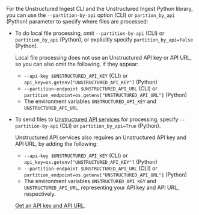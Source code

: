 For the Unstructured Ingest CLI and the Unstructured Ingest Python library, you can use the `--partition-by-api` option (CLI) or `parition_by_api` (Python) parameter to specify where files are processed:

- To do local file processing, omit `--partition-by-api` (CLI) or `partition_by_api` (Python), or explicitly specify `partition_by_api=False` (Python).

  Local file processing does not use an Unstructured API key or API URL, so you can also omit the following, if they appear:

  - `--api-key $UNSTRUCTURED_API_KEY` (CLI) or `api_key=os.getenv["UNSTRUCTURED_API_KEY"]` (Python)
  - `--partition-endpoint $UNSTRUCTURED_API_URL` (CLI) or `partition_endpoint=os.getenv["UNSTRUCTURED_API_URL"]` (Python)
  - The environment variables `UNSTRUCTURED_API_KEY` and `UNSTRUCTURED_API_URL`

- To send files to [Unstructured API services](/api-reference/api-services/overview) for processing, specify `--partition-by-api` (CLI) or `partition_by_api=True` (Python). 

  Unstructured API services also requires an Unstructured API key and API URL, by adding the following:

  - `--api-key $UNSTRUCTURED_API_KEY` (CLI) or `api_key=os.getenv["UNSTRUCTURED_API_KEY"]` (Python)
  - `--partition-endpoint $UNSTRUCTURED_API_URL` (CLI) or `partition_endpoint=os.getenv["UNSTRUCTURED_API_URL"]` (Python)
  - The environment variables `UNSTRUCTURED_API_KEY` and `UNSTRUCTURED_API_URL`, representing your API key and API URL, respectively.

  [Get an API key and API URL](/api-reference/api-services/saas-api-development-guide#get-started).